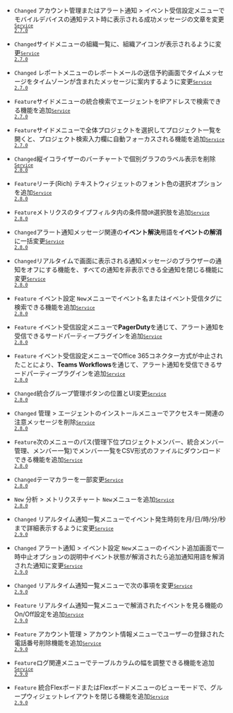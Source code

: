 - <code class="Changed" type="1">Changed</code> <span class="uitext">アカウント管理</span>または<span class="uitext">アラート通知</span> &gt; <span class="uitext">イベント受信設定</span>メニューでモバイルデバイスの通知テスト時に表示される成功メッセージの文章を変更<code class='changelog-service'><a href="../release-notes/service/service-2_7_x"><code class='changelog-service'>Service 2.7.0​</code></a></code>

- <code class="Changed" type="1">Changed</code>サイドメニューの組織一覧に、組織アイコンが表示されるように変更<code class='changelog-service'><a href="../release-notes/service/service-2_7_x"><code class='changelog-service'>Service 2.7.0​</code></a></code>

- <code class="Changed" type="1">Changed</code> <span class="uitext">レポート</span>メニューの<span class="uitext">レポートメールの送信予約</span>画面でタイムメッセージをタイムゾーンが含まれたメッセージに案内するように変更<code class='changelog-service'><a href="../release-notes/service/service-2_7_x"><code class='changelog-service'>Service 2.7.0​</code></a></code>

- <code class="Feature" type="1">Feature</code>サイドメニューの統合検索でエージェントをIPアドレスで検索できる機能を追加<code class='changelog-service'><a href="../release-notes/service/service-2_7_x"><code class='changelog-service'>Service 2.7.0​</code></a></code>

- <code class="Feature" type="1">Feature</code>サイドメニューで<span class="uitext">全体プロジェクト</span>を選択してプロジェクト一覧を開くと、プロジェクト検索入力欄に自動フォーカスされる機能を追加<code class='changelog-service'><a href="../release-notes/service/service-2_7_x"><code class='changelog-service'>Service 2.7.0​</code></a></code>

- <code class="Changed" type="1">Changed</code>縦イコライザーのバーチャートで個別グラフのラベル表示を削除<code class='changelog-service'><a href="../release-notes/service/service-2_8_x"><code class='changelog-service'>Service 2.8.0​</code></a></code>

- <code class="Feature" type="1">Feature</code>リーチ(Rich) テキストウィジェットのフォント色の選択オプションを追加<code class='changelog-service'><a href="../release-notes/service/service-2_8_x"><code class='changelog-service'>Service 2.8.0​</code></a></code>

- <code class="Feature" type="1">Feature</code>メトリクスのタイプフィルタ内の条件間<code>OR</code>選択肢を追加<code class='changelog-service'><a href="../release-notes/service/service-2_8_x"><code class='changelog-service'>Service 2.8.0​</code></a></code>

- <code class="Changed" type="1">Changed</code>アラート通知メッセージ関連の<b>イベント解決</b>用語を<b>イベントの解消</b>に一括変更<code class='changelog-service'><a href="../release-notes/service/service-2_8_x"><code class='changelog-service'>Service 2.8.0​</code></a></code>

- <code class="Changed" type="0">Changed</code>リアルタイムで画面に表示される通知メッセージの<span class="b500">ブラウザーの通知をオフにする</span>機能を、すべての通知を非表示できる<span class="uitext">全通知を閉じる</span>機能に変更<code class='changelog-service'><a href="../release-notes/service/service-2_8_x"><code class='changelog-service'>Service 2.8.0​</code></a></code>

- <code class="Feature" type="1">Feature</code> <span class="uitext">イベント設定</span> <code class="newfunc">New</code>メニューで<span class="uitext">イベント名</span>または<span class="uitext">イベント受信タグ</span>に検索できる機能を追加<code class='changelog-service'><a href="../release-notes/service/service-2_8_x"><code class='changelog-service'>Service 2.8.0​</code></a></code>

- <code class="Feature" type="1">Feature</code> <span class="uitext">イベント受信設定</span>メニューで<strong>PagerDuty</strong>を通じて、アラート通知を受信できるサードパーティープラグインを追加<code class='changelog-service'><a href="../release-notes/service/service-2_8_x"><code class='changelog-service'>Service 2.8.0​</code></a></code>

- <code class="Feature" type="1">Feature</code> <span class="uitext">イベント受信設定</span>メニューでOffice 365コネクター方式が中止されたことにより、<strong>Teams Workflows</strong>を通じて、アラート通知を受信できるサードパーティープラグインを追加<code class='changelog-service'><a href="../release-notes/service/service-2_8_x"><code class='changelog-service'>Service 2.8.0​</code></a></code>

- <code class="Changed" type="0">Changed</code>統合グループ管理ボタンの位置とUI変更<code class='changelog-service'><a href="../release-notes/service/service-2_8_x"><code class='changelog-service'>Service 2.8.0​</code></a></code>

- <code class="Changed" type="1">Changed</code> <span class="uitext">管理</span> &gt; <span class="uitext">エージェントのインストール</span>メニューでアクセスキー関連の注意メッセージを削除<code class='changelog-service'><a href="../release-notes/service/service-2_8_x"><code class='changelog-service'>Service 2.8.0​</code></a></code>

- <code class="Feature" type="1">Feature</code>次のメニューのパス(<span class='uitext'>管理</span>下位プロジェクトメンバー、統合メンバー管理、メンバー一覧)でメンバー一覧をCSV形式のファイルにダウンロードできる機能を追加<code class='changelog-service'><a href="../release-notes/service/service-2_8_x"><code class='changelog-service'>Service 2.8.0​</code></a></code>

- <code class="Changed" type="1">Changed</code>テーマカラーを一部変更<code class='changelog-service'><a href="../release-notes/service/service-2_8_x"><code class='changelog-service'>Service 2.8.0​</code></a></code>

- <code class="New" type="1">New</code> <span class="uitext">分析</span> &gt; <span class="uitext">メトリクスチャート</span> <code class="newfunc">New</code>メニューを追加<code class='changelog-service'><a href="../release-notes/service/service-2_8_x"><code class='changelog-service'>Service 2.8.0​</code></a></code>

- <code class="Changed" type="1">Changed</code> <span class="uitext">リアルタイム通知一覧</span>メニューでイベント発生時刻を月/日/時/分/秒まで詳細表示するように変更<code class='changelog-service'><a href="../release-notes/service/service-2_9_x"><code class='changelog-service'>Service 2.9.0​</code></a></code>

- <code class="Changed" type="1">Changed</code> <span class="uitext">アラート通知</span> &gt; <span class="uitext">イベント設定</span> <code class="newfunc">New</code>メニューのイベント追加画面で<span class="uitext">一時中止</span>オプションの説明中<span class="b500">イベント状態が解消されたら追加通知</span>用語を<span class="uitext">解消された通知</span>に変更<code class='changelog-service'><a href="../release-notes/service/service-2_9_x"><code class='changelog-service'>Service 2.9.0​</code></a></code>

- <code class="Changed" type="1">Changed</code> <span class="uitext">リアルタイム通知一覧</span>メニューで次の事項を変更<code class='changelog-service'><a href="../release-notes/service/service-2_9_x"><code class='changelog-service'>Service 2.9.0​</code></a></code>

- <code class="Feature" type="1">Feature</code> <span class="uitext">リアルタイム通知一覧</span>メニューで<span class="uitext">解消されたイベントを見る</span>機能のOn/Off設定を追加<code class='changelog-service'><a href="../release-notes/service/service-2_9_x"><code class='changelog-service'>Service 2.9.0​</code></a></code>

- <code class="Feature" type="1">Feature</code> <span class="uitext">アカウント管理</span> &gt; <span class="uitext">アカウント情報</span>メニューでユーザーの登録された電話番号削除機能を追加<code class='changelog-service'><a href="../release-notes/service/service-2_9_x"><code class='changelog-service'>Service 2.9.0​</code></a></code>

- <code class="Feature" type="1">Feature</code>ログ関連メニューでテーブルカラムの幅を調整できる機能を追加<code class='changelog-service'><a href="../release-notes/service/service-2_9_x"><code class='changelog-service'>Service 2.9.0​</code></a></code>

- <code class="Feature" type="1">Feature</code> <span class="uitext">統合Flexボード</span>または<span class="uitext">Flexボード</span>メニューの<span class="uitext">ビューモード</span>で、グループウィジェットレイアウトを閉じる機能を追加<code class='changelog-service'><a href="../release-notes/service/service-2_9_x"><code class='changelog-service'>Service 2.9.0​</code></a></code>
